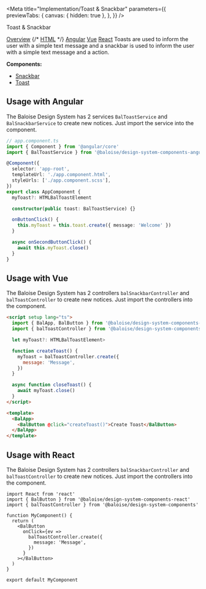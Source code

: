 
<Meta
  title="Implementation/Toast & Snackbar"
  parameters={{
    previewTabs: {
      canvas: { hidden: true },
    },
  }}
/>

<bal-doc-banner id="overview" subtitle="Usage">Toast & Snackbar</bal-doc-banner>

<bal-doc-tabs>
  <a href="#overview">Overview</a>
  {/* <a href="#usage-with-basic-html5">HTML</a> */}
  <a href="#usage-with-angular">Angular</a>
  <a href="#usage-with-vue">Vue</a>
  <a href="#usage-with-react">React</a>
</bal-doc-tabs>

<bal-doc-lead>
  Toasts are used to inform the user with a simple text message and a snackbar is used to inform the user with a simple
  text message and a action.
</bal-doc-lead>

**Components:**

- [Snackbar](?path=/docs/components-snackbar--basic)
- [Toast](?path=/docs/components-toast--basic)

<!-- ## Usage with basic HTML5 -->

## Usage with Angular

The Baloise Design System has 2 services `BalToastService` and `BalSnackbarService` to create new notices.
Just import the service into the component.

```typescript
// app.component.ts
import { Component } from '@angular/core'
import { BalToastService } from '@baloise/design-system-components-angular'

@Component({
  selector: 'app-root',
  templateUrl: './app.component.html',
  styleUrls: ['./app.component.scss'],
})
export class AppComponent {
  myToast?: HTMLBalToastElement

  constructor(public toast: BalToastService) {}

  onButtonClick() {
    this.myToast = this.toast.create({ message: 'Welcome' })
  }

  async onSecondButtonClick() {
    await this.myToast.close()
  }
}
```

## Usage with Vue

The Baloise Design System has 2 controllers `balSnackbarController` and `balToastController` to create new notices.
Just import the controllers into the component.

```html
<script setup lang="ts">
  import { BalApp, BalButton } from '@baloise/design-system-components-vue'
  import { balToastController } from '@baloise/design-system-components'

  let myToast?: HTMLBalToastElement>

  function createToast() {
    myToast = balToastController.create({
      message: 'Message',
    })
  }

  async function closeToast() {
    await myToast.close()
  }
</script>

<template>
  <BalApp>
    <BalButton @click="createToast()">Create Toast</BalButton>
  </BalApp>
</template>
```

## Usage with React

The Baloise Design System has 2 controllers `balSnackbarController` and `balToastController` to create new notices.
Just import the controllers into the component.

```tsx
import React from 'react'
import { BalButton } from '@baloise/design-system-components-react'
import { balToastController } from '@baloise/design-system-components'

function MyComponent() {
  return (
    <BalButton
      onClick={ev =>
        balToastController.create({
          message: 'Message',
        })
      }
    ></BalButton>
  )
}

export default MyComponent
```

<bal-doc-github link="/stories/implementation/05-toast-snackbar.stories.mdx"></bal-doc-github>
